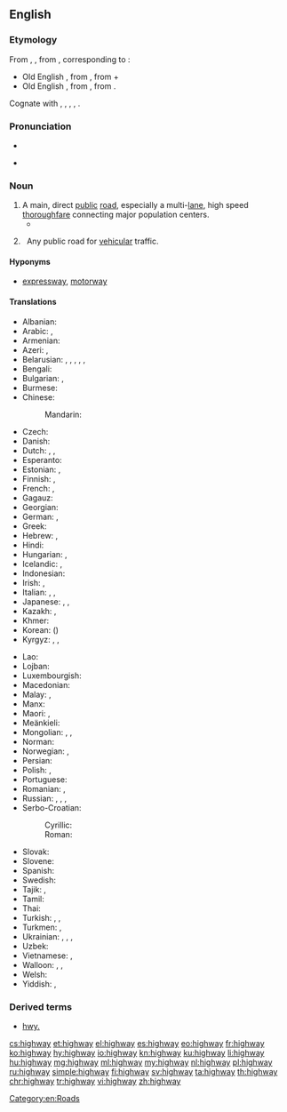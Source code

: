 ==English==
{{wikipedia|lang=en}}

===Etymology===
From {{etyl|enm|en}} {{term|heiȝwai|lang=enm}}, {{term|heiȝwei|lang=enm}}, from {{etyl|ang|en}} {{m|ang|hēahweġ||main road, highway}}, corresponding to {{compound|high|way|lang=en}}:
* Old English {{m|ang|hēah||of great height, tall}}, from {{etyl|gem-pro|en}} {{m|gem-pro|*hauhaz}}, from {{etyl|ine-pro|en}} {{m|ine-pro|*kowkos||hill}} +
* Old English {{m|ang|weġ||road, path}}, from {{etyl|gem-pro|en}} {{m|gem-pro|*wegaz}}, from {{etyl|ine-pro|en}} {{m|ine-pro|*weǵʰ-||to move}}.
Cognate with {{etyl|sco|-}} {{term|heaway|lang=sco}}, {{term|heway|lang=sco}}, {{term|hieway|lang=sco}}, {{term|hichway|lang=sco}}, {{term|heichway||highway|lang=sco}}.

===Pronunciation===
* {{IPA|/ˈhaɪweɪ/|lang=en}}
* {{audio|en-us-highway.ogg|Audio (US)|lang=en}}
*: {{rhymes|aɪweɪ|lang=en}}

===Noun===
{{en-noun}}

# A main, direct [[public]] [[road]], especially a multi-[[lane]], high speed [[thoroughfare]] connecting major population centers.
#* {{quote-book|year=1963|author={{w|Margery Allingham}}|title={{w|The China Governess}}
|chapter=7|url=http://openlibrary.org/works/OL2004261W
|passage=The '''highway''' to the East Coast which ran through the borough of Ebbfield had always been a main road and even now, despite the vast garages, the pylons and the gaily painted factory glasshouses which had sprung up beside it, there still remained an occasional trace of past cultures.}}
# {{context|rail|lang=en}}&nbsp; Any public road for [[vehicular]] traffic.

====Hyponyms====
* {{sense|main public road}} [[expressway]], [[motorway]]

====Translations====
{{trans-top|main public road}}
* Albanian: {{t|sq|autostradë|f}}
* Arabic: {{t|ar|طَرِيق|m}}, {{t|ar|طَرِيق عَامّ|m}}
* Armenian: {{t|hy|խճուղի|sc=Armn}}
* Azeri: {{t|az|şose}}, {{t|az|magistral}}
* Belarusian: {{t|be|шаса́|f|sc=Cyrl}}, {{t|be|шаша́|f|sc=Cyrl}}, {{t|be|саша́|f|sc=Cyrl}}, {{t|be|шо́са|f|sc=Cyrl}}, {{t|be|магістра́ль|f|sc=Cyrl}}, {{t|be|аўтамагістра́ль|f|sc=Cyrl}}
* Bengali: {{t|bn|রাজপথ|tr=rajpôth|sc=Beng}}
* Bulgarian: {{t|bg|автомагистра́ла|f}}, {{t|bg|автостра́да|f}}
* Burmese: {{t|my|လမ်းမကြီး|sc=Mymr}}
* Chinese:
*: Mandarin: {{t+|cmn|公路|tr=gōnglù|sc=Hani}}
* Czech: {{t+|cs|dálnice}}
* Danish: {{t+|da|motorvej}}
* Dutch: {{t|nl|autosnelweg|m}}, {{t|nl|autostrade|f}}, {{t+|nl|snelweg|m}}
* Esperanto: {{t|eo|ŝoseo}}
* Estonian: {{t|et|maantee}}, {{t|et|kiirtee}}
* Finnish: {{t|fi|päätie}}, {{t+|fi|valtatie}}
* French: {{t|fr|grande route|f}}, {{t+|fr|chaussée|f}}
* Gagauz: {{t|gag|şösä}}
* Georgian: {{t|ka|გზატკეცილი|sc=Geor}}
* German: {{t+|de|Hauptstraße|f}}, {{t+|de|Chaussee|f}}
* Greek: {{t+|el|αυτοκινητόδρομος|m}}
* Hebrew: {{t+|he|כְּבִיש מַהִיר|tr=kvish mahir|sc=Hebr}}, {{t+|he|אוֹטוֹסְטְרָדָה|f|tr=otostrada|sc=Hebr}}
* Hindi: {{t|hi|राजमार्ग|sc=Deva}}
* Hungarian: {{t+|hu|autópálya}}, {{t+|hu|országút}}
* Icelandic: {{t+|is|hraðbraut|f}}, {{t|is|þjóðvegur|m}}
* Indonesian: {{t+|id|jalan raya}}
* Irish: {{t|ga|mórbhealach|m}}, {{t|ga|mórbhóthar|m}}
* Italian: {{t|it|strada maestra|f}}, {{t|it|via maestra|f}}, {{t+|it|autostrada|f}}
* Japanese: {{t+|ja|公道|tr=こうどう, kōdō}}, {{t+|ja|街道|tr=かいどう, kaidō}}, {{t+|ja|公路|tr=こうろ, kōro}}
* Kazakh: {{t|kk|тас жол|sc=Cyrl}}, {{t|kk|шоссе|sc=Cyrl}}
* Khmer: {{t|km|ផ្លូវធំ|sc=Khmr|tr=pləv tʰom}}
* Korean: {{t+|ko|공로|sc=Kore}} ({{t+|ko|公路|sc=Kore}})
* Kyrgyz: {{t+|ky|шоссе|sc=Cyrl}}, {{t|ky|даңгыр жол|sc=Cyrl}}, {{t|ky|магистраль|sc=Cyrl}}
{{trans-mid}}
* Lao: {{t|lo|ທາງຫຼວງ|sc=Laoo}}
* Lojban: {{t|jbo|dargu}}
* Luxembourgish: {{t|lb|Schnellstrossen}}
* Macedonian: {{t|mk|автопат|m|sc=Cyrl}}
* Malay: {{t|ms|jalan raya}}, {{t|ms|lebuh raya}}
* Manx: {{t|gv|ard-raad|m}}
* Maori: {{t|mi|huanui}}, {{t|mi|huarahi}}
* Meänkieli: {{t|fit|tolppatie}}
* Mongolian: {{t|mn|гол зам|sc=Cyrl}}, {{t|mn|төв зам|sc=Cyrl}}, {{t|mn|авто зам|sc=Cyrl}}
* Norman: {{t|nrf|grand'c'mîn|m}}
* Norwegian: {{t+|no|motorvei}}, {{t|no|motorveg}}
* Persian: {{t+|fa|بزرگراه|tr=bozorgrâh}}
* Polish: {{t+|pl|autostrada|f}}, {{t+|pl|szosa|f}}
* Portuguese: {{t+|pt|rodovia|f}}
* Romanian: {{t+|ro|autostradă|f}}, {{t+|ro|șosea}}
* Russian: {{t+|ru|шоссе́|n|tr=šossɛ́}}, {{t+|ru|магистра́ль|f}}, {{t+|ru|автостра́да|f}}, {{t+|ru|автомагистра́ль|f|sc=Cyrl}}
* Serbo-Croatian:
*: Cyrillic: {{t|sh|аутопут|m}}
*: Roman: {{t+|sh|autoput|m}}
* Slovak: {{t|sk|diaľnica|f}}
* Slovene: {{t|sl|avtocesta|f}}
* Spanish: {{t+|es|carretera|f}}
* Swedish: {{t+|sv|motorväg|c}}
* Tajik: {{t|tg|шоссе|sc=Cyrl}}, {{t|tg|шоҳроҳ|sc=Cyrl}}
* Tamil: {{t-needed|ta}}
* Thai: {{t|th|ทางหลวง|tr=taang-lŭang|sc=Thai}}
* Turkish: {{t+|tr|otoyol}}, {{t+|tr|otoban}}, {{t|tr|anayol}}
* Turkmen: {{t|tk|şosse}}, {{t|tk|magistral}}
* Ukrainian: {{t|uk|шосе́|n|sc=Cyrl}}, {{t|uk|магістра́ль|f|sc=Cyrl}}, {{t+|uk|автошля́х|m|sc=Cyrl}}, {{t+|uk|автомагістра́ль|f|sc=Cyrl}}
* Uzbek: {{t+|uz|shosse}}
* Vietnamese: {{t+|vi|xa lộ}}, {{t|vi|đường ô tô}}
* Walloon: {{t|wa|grand-rote|f}}, {{t|wa|cwate-bindes|f}}, {{t|wa|mwaisse voye|f}}
* Welsh: {{t|cy|priffordd|f}}
* Yiddish: {{t|yi|שטראָז|sc=Hebr}}, {{t|yi|שאָסיי|sc=Hebr}}
{{trans-bottom}}

===Derived terms===
* [[hwy.]]

[[Category:en:Roads]]

[[cs:highway]]
[[et:highway]]
[[el:highway]]
[[es:highway]]
[[eo:highway]]
[[fr:highway]]
[[ko:highway]]
[[hy:highway]]
[[io:highway]]
[[kn:highway]]
[[ku:highway]]
[[li:highway]]
[[hu:highway]]
[[mg:highway]]
[[ml:highway]]
[[my:highway]]
[[nl:highway]]
[[pl:highway]]
[[ru:highway]]
[[simple:highway]]
[[fi:highway]]
[[sv:highway]]
[[ta:highway]]
[[th:highway]]
[[chr:highway]]
[[tr:highway]]
[[vi:highway]]
[[zh:highway]]
